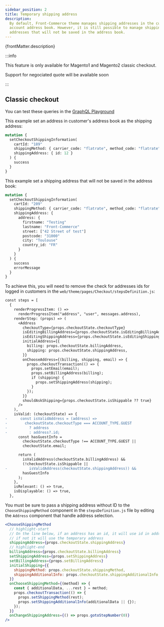 ```yaml
---
sidebar_position: 2
title: Temporary shipping address
description:
  By default, Front-Commerce theme manages shipping addresses in the customer
  account address book. However, it is still possible to manage shipping
  addresses that will not be saved in the address book.
---
```


<p>{frontMatter.description}</p>

:::info

This feature is only available for Magento1 and Magento2 classic checkout.

Support for negociated quote will be available soon

:::

## Classic checkout

You can test these queries in the
[GraphQL Playground](/docs/2.x/magento2/add-new-attribute#discover-the-playground)

This example set an address in customer's address book as the shipping address:

```graphql
mutation {
  setCheckoutShippingInformation(
    cartId: "189"
    shippingMethod: { carrier_code: "flatrate", method_code: "flatrate" }
    shippingAddress: { id: 12 }
  ) {
    success
  }
}
```

This example set a shipping address that will not be saved in the address book:

```graphql
mutation {
  setCheckoutShippingInformation(
    cartId: "209"
    shippingMethod: { carrier_code: "flatrate", method_code: "flatrate" }
    shippingAddress: {
      address: {
        firstname: "Testing"
        lastname: "Front-Commerce"
        street: ["42 Street of test"]
        postcode: "31000"
        city: "Toulouse"
        country_id: "FR"
      }
    }
  ) {
    success
    errorMessage
  }
}
```

To achieve this, you will need to remove the check for addresses ids for logged
in customers in the `web/theme/pages/Checkout/stepsDefinition.js`:

```diff title="web/theme/pages/Checkout/stepDefinitions.js"
const steps = [
  {
    renderProgressItem: () =>
      renderProgressItem("address", "user", messages.address),
    renderStep: (props) => (
      <Address
        checkoutType={props.checkoutState.checkoutType}
        isEditingBillingAddress={props.checkoutState.isEditingBillingAddress}
        isEditingShippingAddress={props.checkoutState.isEditingShippingAddress}
        initialAddress={{
          billing: props.checkoutState.billingAddress,
          shipping: props.checkoutState.shippingAddress,
        }}
        onChooseAddress={(billing, shipping, email) => {
          props.checkoutTransaction(() => {
            props.setEmail(email);
            props.setBillingAddress(billing);
            if (shipping) {
              props.setShippingAddress(shipping);
            }
          });
        }}
        shouldAskShipping={props.checkoutState.isShippable ?? true}
      />
    ),
    isValid: (checkoutState) => {
-      const isValidAddress = (address) =>
-        checkoutState.checkoutType === ACCOUNT_TYPE.GUEST
-          ? address
-          : address?.id;
      const hasGuestInfo =
        checkoutState.checkoutType !== ACCOUNT_TYPE.GUEST ||
        checkoutState.email;

      return (
        isValidAddress(checkoutState.billingAddress) &&
        (!checkoutState.isShippable ||
-          isValidAddress(checkoutState.shippingAddress)) &&
        hasGuestInfo
      );
    },
    isRelevant: () => true,
    isDisplayable: () => true,
  },
```

You must be sure to pass a shipping address without ID to the
`ChooseShippingMethod` component in the `stepsDefinition.js` file by editing the
`Address` component that handle address selection.

```jsx title="web/theme/pages/Checkout/stepDefinitions.js"
<ChooseShippingMethod
  // highlight-start
  // On the line below, if an address has an id, it will use id in address book
  // if not it will use the temporary address
  shippingAddress={props.checkoutState.shippingAddress}
  // highlight-end
  billingAddress={props.checkoutState.billingAddress}
  setShippingAddress={props.setShippingAddress}
  setBillingAddress={props.setBillingAddress}
  initialShipping={{
    shippingMethod: props.checkoutState.shippingMethod,
    shippingAdditionalInfo: props.checkoutState.shippingAdditionalInfo,
  }}
  onChooseShippingMethod={(method) => {
    const { additionalData, ...rest } = method;
    props.checkoutTransaction(() => {
      props.setShippingMethod(rest);
      props.setShippingAdditionalInfo(additionalData || {});
    });
  }}
  onChangeShippingAddress={() => props.gotoStepNumber(0)}
/>
```
